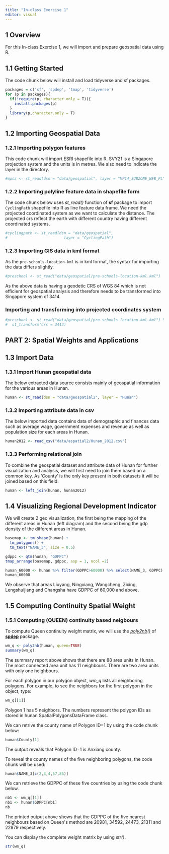 ```yaml
---
title: "In-class Exercise 1"
editor: visual
---
```


## 1 Overview

For this In-class Exercise 1, we will import and prepare geospatial data using R.

## 1.1 Getting Started

The code chunk below will install and load tidyverse and sf packages.

```r
packages = c('sf', 'spdep', 'tmap', 'tidyverse')
for (p in packages){
  if(!require(p, character.only = T)){
    install.packages(p)
  }
  library(p,character.only = T)
}
```

## 1.2 Importing Geospatial Data

### 1.2.1 Importing polygon features

This code chunk will import ESRI shapefile into R. SVY21 is a Singapore projection system and the units is in metres. We also need to indicate the layer in the directory.

```r
#mpsz <- st_read(dsn = "data/geospatial", layer = "MP14_SUBZONE_WEB_PL")
```

### 1.2.2 Importing polyline feature data in shapefile form

The code chunk below uses *st_read()* function of **sf** package to import `CyclingPath` shapefile into R as line feature data frame. We need the projected coordinated system as we want to calculate the distance. The projected crs reflect the earth with different country having different coordinated systems.

```r
#cyclingpath <- st_read(dsn = "data/geospatial", 
#                         layer = "CyclingPath")
```

### 1.2.3 Importing GIS data in kml format

As the `pre-schools-location-kml` is in kml format, the syntax for importing the data differs slightly.

```r
#preschool <- st_read("data/geospatial/pre-schools-location-kml.kml")
```

As the above data is having a geodetic CRS of WGS 84 which is not efficient for geospatial analysis and therefore needs to be transformed into Singapore system of 3414.

### Importing and transforming into projected coordinates system

```r
#preschool <- st_read("data/geospatial/pre-schools-location-kml.kml") %>%
#  st_transform(crs = 3414)
```

## PART 2: Spatial Weights and Applications

## 1.3 Import Data

### 1.3.1 Import Hunan geospatial data

The below extracted data source consists mainly of geospatial information for the various areas in Hunan.

```r
hunan <- st_read(dsn = "data/geospatial2", layer = "Hunan")
```

### 1.3.2 Importing attribute data in csv

The below imported data contains data of demographic and finances data such as average wage, government expenses and revenue as well as population size for each areas in Hunan.

```r
hunan2012 <- read_csv("data/aspatial2/Hunan_2012.csv")
```

### 1.3.3 Performing relational join

To combine the geospatial dataset and attribute data of Hunan for further visualization and analysis, we will first need to join them based on a common key. As 'County' is the only key present in both datasets it will be joined based on this field.

```r
hunan <- left_join(hunan, hunan2012)
```

## 1.4 Visualizing Regional Development Indicator

We will create 2 geo visualization, the first being the mapping of the different areas in Hunan (left diagram) and the second being the gdp density of the different areas in Hunan.

```r
basemap <- tm_shape(hunan) + 
  tm_polygons() +
  tm_text("NAME_3", size = 0.5)

gdppc <- qtm(hunan, "GDPPC")
tmap_arrange(basemap, gdppc, asp = 1, ncol =2)
```

```r
hunan_60000 <- hunan %>% filter(GDPPC>60000) %>% select(NAME_3, GDPPC)
hunan_60000
```

We observe that areas Liuyang, Ningxiang, Wangcheng, Zixing, Lengshuijiang and Changsha have GDPPC of 60,000 and above.

## 1.5 Computing Continuity Spatial Weight

### 1.5.1 Computing (QUEEN) continuity based neigbours

To compute Queen continuity weight matrix, we will use the [*poly2nb()*](https://r-spatial.github.io/spdep/reference/poly2nb.html) of [**spdep**](https://r-spatial.github.io/spdep/) package.

```r
wm_q <- poly2nb(hunan, queen=TRUE)
summary(wm_q)
```

The summary report above shows that there are 88 area units in Hunan. The most connected area unit has 11 neighbours. There are two area units with only one heighbours.

For each polygon in our polygon object, *wm_q* lists all neighboring polygons. For example, to see the neighbors for the first polygon in the object, type:

```r
wm_q[[1]]
```

Polygon 1 has 5 neighbors. The numbers represent the polygon IDs as stored in hunan SpatialPolygonsDataFrame class.

We can retrive the county name of Polygon ID=1 by using the code chunk below:

```r
hunan$County[1]
```

The output reveals that Polygon ID=1 is Anxiang county.

To reveal the county names of the five neighboring polygons, the code chunk will be used:

```r
hunan$NAME_3[c(2,3,4,57,85)]
```

We can retrieve the GDPPC of these five countries by using the code chunk below.

```r
nb1 <- wm_q[[1]]
nb1 <- hunan$GDPPC[nb1]
nb
```

The printed output above shows that the GDPPC of the five nearest neighbours based on Queen\'s method are 20981, 34592, 24473, 21311 and 22879 respectively.

You can display the complete weight matrix by using *str()*.

```r
str(wm_q)
```
